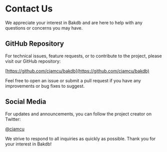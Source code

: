 # Contact Us

We appreciate your interest in Bakdb and are here to help with any questions or concerns you may have.

## GitHub Repository

For technical issues, feature requests, or to contribute to the project, please visit our GitHub repository:

[https://github.com/cjamcu/bakdb](https://github.com/cjamcu/bakdb)

Feel free to open an issue or submit a pull request if you have any improvements or bug fixes to suggest.

## Social Media

For updates and announcements, you can follow the project creator on Twitter:

[@cjamcu](https://twitter.com/cjamcu)



We strive to respond to all inquiries as quickly as possible. Thank you for your interest in Bakdb!
